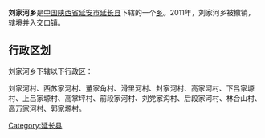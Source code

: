 {{中国乡级行政区
|行政区全称 = 刘家河乡
|景观照片文件名 = 
|景观照片描述 = 
|汉语拼音 =
|其他语言 = 
|其他语言名称 = 
|位置图文件名 = 
|位置图描述 = 
|自定义图片=
|上级行政区 = [[陕西省|陕西省]][[延安市|延安市]][[延长县|延长县]]
|行政区类别 = [[乡级行政区|乡]]
|行政区划代码 = 
|行政区划 = 
|村委会 = 
|居委会 = 
|建置时间 = 
|领导职位 = 
|领导名称 = 
|政府驻地 = 
|毗邻 = 
|地理坐标 = 
|总面积 = 
|总人口 = 
|户籍人口 = 
|户籍人口年份 = 
|常住人口 = 
|常住人口年份 = 
|人口密度 = 
|GDP = 
|邮政编码 = 
|电话区号 = 
|官方网站 = 
|网站名称 = 
}}
'''刘家河乡'''是[[中华人民共和国|中国]][[陕西省|陕西省]][[延安市|延安市]][[延长县|延长县]]下辖的一个[[乡级行政区|乡]]。2011年，刘家河乡被撤销，辖境并入[[交口镇|交口镇]]。

== 行政区划 ==
刘家河乡下辖以下行政区：

刘家河村、西苏家河村、董家角村、滑里河村、封家河村、高家河村、下吕家塬村、上吕家塬村、高掌坪村、前段家河村、刘党家沟村、后段家河村、林合山村、高万家河村、郭家塬村。

{{陕西行政区划小作品}}

{{延长县行政区划}}

[[Category:延长县|Category:延长县]]